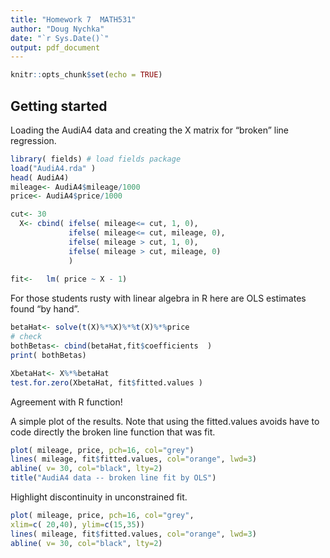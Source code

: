 ```yaml
---
title: "Homework 7  MATH531"
author: "Doug Nychka"
date: "`r Sys.Date()`"
output: pdf_document
---
```

  
```r
knitr::opts_chunk$set(echo = TRUE)
```
## Getting started 

Loading the AudiA4 data and creating the X matrix for "broken" line
regression. 

```r
library( fields) # load fields package
load("AudiA4.rda" )
head( AudiA4)
mileage<- AudiA4$mileage/1000
price<- AudiA4$price/1000

cut<- 30
  X<- cbind( ifelse( mileage<= cut, 1, 0),
             ifelse( mileage<= cut, mileage, 0),
             ifelse( mileage > cut, 1, 0),
             ifelse( mileage > cut, mileage, 0)
             )
  
fit<-   lm( price ~ X - 1)
```
For those students rusty with linear algebra in R here are OLS estimates found "by hand". 

```r
betaHat<- solve(t(X)%*%X)%*%t(X)%*%price
# check 
bothBetas<- cbind(betaHat,fit$coefficients  )
print( bothBetas)

XbetaHat<- X%*%betaHat
test.for.zero(XbetaHat, fit$fitted.values )
```

Agreement with R function!


A simple plot of the results. Note that using the fitted.values avoids have to 
code directly the broken line function that was fit.


```r
plot( mileage, price, pch=16, col="grey")
lines( mileage, fit$fitted.values, col="orange", lwd=3)
abline( v= 30, col="black", lty=2)
title("AudiA4 data -- broken line fit by OLS")
```

Highlight discontinuity in unconstrained fit. 
```r
plot( mileage, price, pch=16, col="grey",
xlim=c( 20,40), ylim=c(15,35))
lines( mileage, fit$fitted.values, col="orange", lwd=3)
abline( v= 30, col="black", lty=2)
```


